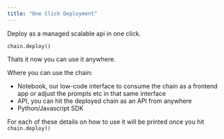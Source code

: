 ```yaml
---
title: "One Click Deployment"
---
```

Deploy as a managed scalable api in one click.
```
chain.deploy()
```
Thats it now you can use it anywhere.

Where you can use the chain:
- Notebook, our low-code interface to consume the chain as a frontend app or adjust the prompts etc in that same interface
- API, you can hit the deployed chain as an API from anywhere
- Python/Javascript SDK

For each of these details on how to use it will be printed once you hit `chain.deploy()`